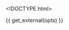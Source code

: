 <!DOCTYPE html>

<head>
    {{ get_external(opts) }}
</head>  

<body>
  <script>    

      var margin = { top: 20, right: 20, bottom: 30, left: 50 },
        width = 960 - margin.left - margin.right,
        height = 500 - margin.top - margin.bottom;

      d3.selectAll("body").append("svg")
        .append("g")
            .attr("id", "linechart")
            .attr("transform", "translate(" + margin.left + "," + margin.top + ")");

      drawd3line(width, height);
      

      function drawd3line(width, height) {
          var svg = d3.selectAll("#linechart");

          var parseDate = d3.time.format("%Y-%m-%d").parse,
               bisectDate = d3.bisector(function (d) { return d.date; }).left;

          var x = d3.time.scale()
                .range([0, width]);

          var y = d3.scale.linear()
                .range([height, 0]);

          var xAxis = d3.svg.axis()
                .scale(x)
                .orient("bottom");

          var yAxis = d3.svg.axis()
                .scale(y)
                .orient("left");

          var line = d3.svg.line()
                .x(function (d) { return x(d.date); })
                .y(function (d) { return y(d.cumul); });

          var color = d3.scale.category20();

          data = {{ translate(opts) }}
              data.forEach(function (d) {
                  d.date = parseDate(d.date);
                  d.price = +d.price;
              });

              var indexkeys = d3.keys(d3.nest().key(function (d) { return d.indexname; }).map(data))
              indexkeys.forEach(function (name) {
                  //ugly ugly but can't think of the best place to put this transform
                  //gets cumulative growth by dividing price by first price
                  var temp = data.filter(function (d) { return d.indexname == name; });
                  temp.forEach(function (d) { d.cumul = +d.price / temp[0].price });
              })


              indexdata = d3.nest().key(function(d) {return d.indexname;}).entries(data);

              x.domain(d3.extent(data, function (d) { return d.date; }));
              y.domain(d3.extent(data, function (d) { return d.cumul; }));

              svg.append("g")
                  .attr("class", "x axis")
                  .attr("transform", "translate(0," + height + ")")
                  .call(xAxis);

              svg.append("g")
                  .attr("class", "y axis")
                  .call(yAxis)
                .append("text")
                  .attr("transform", "rotate(-90)")
                  .attr("y", 6)
                  .attr("dy", ".71em")
                  .style("text-anchor", "end")
                  .text("Cumulative Growth");

              var indexGroup = svg.selectAll(".indexname")
                  .data(indexdata)
                      .enter().append("g")
                            .attr("class", "indexname")
                            .attr("id", function (d) { return d.key });

              indexGroup.append("path")
                    .attr("class", "line")
                    .attr("d", function (d) { return line(d.values); })
                    .attr("stroke", function (d) { return color(d.key); });

             //original ugly way of doing it until I found Mike Bostock's example
             // var nodes = indexGroup.selectAll()
             //       .data(function (d) { return d.values; })
             //           .enter().append("g")
             //               .attr("class", "points")
             //               .attr("transform", function (d) { return "translate(" + x(d.date) + "," + y(d.cumul) + ")"; });

              //nodes.append('circle')
              //      .attr("r", 10)
              //      .attr("fill", function (d) { return color(d.indexname); })

             // nodes.append('text')
             //       .attr("text-anchor", "middle")
             //       .attr("dx", 12)
             //       .attr("dy", "-.35em")
             //       .text(function (d) { return d.indexname + "\n " + Math.round(d.cumul * 100) / 100; })
             //       .attr("fill", "gray");

              var focus = svg.selectAll(".focus")
                    .data(indexkeys).enter().append("g")
                          .attr("class", "focus")
                          .attr("id", function (d) { return "focus-" + d; })
                          .style("display", "none");

              focus.append("circle")
                  .attr("r", 4.5);

              focus.append("text")
                  .attr("x", 9)
                  .attr("dy", ".35em");

              svg.append("rect")
                  .attr("class", "overlay")
                  .attr("width", width)
                  .attr("height", height)
                  .on("mouseover", function () { focus.style("display", null); })
                  .on("mouseout", function () { focus.style("display", "none"); })
                  .on("mousemove", mousemove);

              function mousemove() {
                  var x0 = x.invert(d3.mouse(this)[0]);
                  indexkeys.forEach(function (indexname, i1) {
                      var i = bisectDate(indexdata[i1].values, x0, 1),
                        d0 = indexdata[i1].values[i - 1],
                        d1 = indexdata[i1].values[i],
                        d = x0 - d0.date > d1.date - x0 ? d1 : d0;
                      d3.select("#focus-" + indexname)
                        .attr("transform", "translate(" + x(d.date) + "," + y(d.cumul) + ")")
                        .attr("fill", color(indexname));
                      d3.select("#focus-" + indexname).select("text").text(indexname + " " + Math.round(d.cumul*100)/100).attr("fill", color(indexname));
                  });
              }

      }
</script>
</body>
</html>